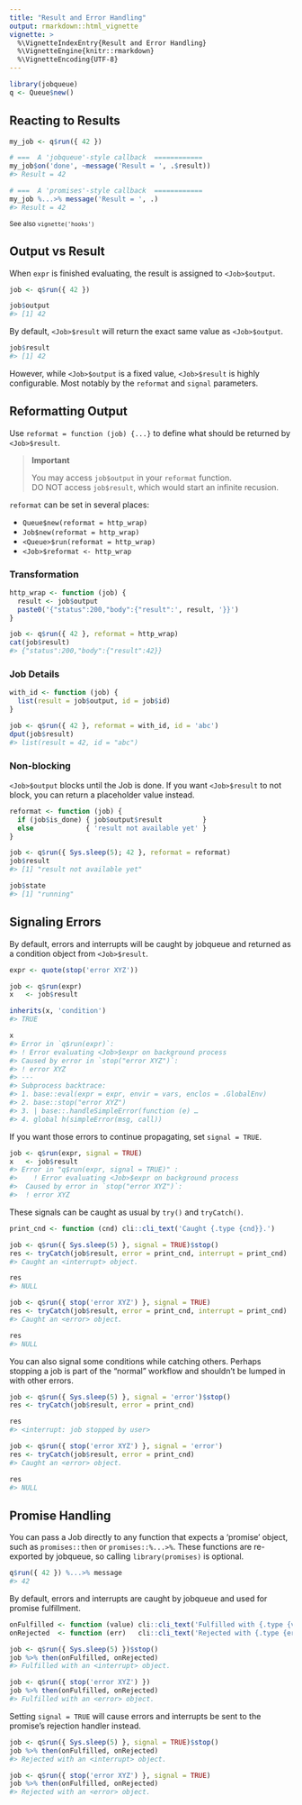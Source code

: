 ```yaml
---
title: "Result and Error Handling"
output: rmarkdown::html_vignette
vignette: >
  %\VignetteIndexEntry{Result and Error Handling}
  %\VignetteEngine{knitr::rmarkdown}
  %\VignetteEncoding{UTF-8}
---
```


```r
library(jobqueue)
q <- Queue$new()
```

## Reacting to Results

```r
my_job <- q$run({ 42 })

# ===  A 'jobqueue'-style callback  ============
my_job$on('done', ~message('Result = ', .$result))
#> Result = 42

# ===  A 'promises'-style callback  ============
my_job %...>% message('Result = ', .)
#> Result = 42
```

<small>See also `vignette('hooks')`</small>



## Output vs Result

When `expr` is finished evaluating, the result is assigned to `<Job>$output`.

```r
job <- q$run({ 42 })

job$output
#> [1] 42
```

By default, `<Job>$result` will return the exact same value as `<Job>$output`.

```r
job$result
#> [1] 42
```

However, while `<Job>$output` is a fixed value, `<Job>$result` is highly configurable. Most notably by the `reformat` and `signal` parameters.



## Reformatting Output

Use `reformat = function (job) {...}` to define what should be returned by `<Job>$result`.

> **Important**
> 
> You may access `job$output` in your `reformat` function.  
> DO NOT access `job$result`, which would start an infinite recusion.


`reformat` can be set in several places:

* `Queue$new(reformat = http_wrap)`
* `Job$new(reformat = http_wrap)`
* `<Queue>$run(reformat = http_wrap)`
* `<Job>$reformat <- http_wrap`


### Transformation

```r
http_wrap <- function (job) {
  result <- job$output
  paste0('{"status":200,"body":{"result":', result, '}}')
}

job <- q$run({ 42 }, reformat = http_wrap)
cat(job$result)
#> {"status":200,"body":{"result":42}}
```

### Job Details

```r
with_id <- function (job) {
  list(result = job$output, id = job$id)
}

job <- q$run({ 42 }, reformat = with_id, id = 'abc')
dput(job$result)
#> list(result = 42, id = "abc")
```


### Non-blocking

`<Job>$output` blocks until the Job is done. If you want `<Job>$result` to not block, you can return a placeholder value instead.

```r
reformat <- function (job) {
  if (job$is_done) { job$output$result          }
  else             { 'result not available yet' }
}

job <- q$run({ Sys.sleep(5); 42 }, reformat = reformat)
job$result
#> [1] "result not available yet"

job$state
#> [1] "running"
```



## Signaling Errors

By default, errors and interrupts will be caught by jobqueue and returned as a condition object from `<Job>$result`.

```r
expr <- quote(stop('error XYZ'))

job <- q$run(expr)
x   <- job$result

inherits(x, 'condition')
#> TRUE

x
#> Error in `q$run(expr)`:
#> ! Error evaluating <Job>$expr on background process
#> Caused by error in `stop("error XYZ")`:
#> ! error XYZ
#> ---
#> Subprocess backtrace:
#> 1. base::eval(expr = expr, envir = vars, enclos = .GlobalEnv)
#> 2. base::stop("error XYZ")
#> 3. | base::.handleSimpleError(function (e) …
#> 4. global h(simpleError(msg, call))
```

If you want those errors to continue propagating, set `signal = TRUE`.

```r
job <- q$run(expr, signal = TRUE)
x   <- job$result
#> Error in "q$run(expr, signal = TRUE)" : 
#>    ! Error evaluating <Job>$expr on background process
#>  Caused by error in `stop("error XYZ")`:
#>  ! error XYZ
```

These signals can be caught as usual by `try()` and `tryCatch()`.

```r
print_cnd <- function (cnd) cli::cli_text('Caught {.type {cnd}}.')

job <- q$run({ Sys.sleep(5) }, signal = TRUE)$stop()
res <- tryCatch(job$result, error = print_cnd, interrupt = print_cnd)
#> Caught an <interrupt> object.

res
#> NULL

job <- q$run({ stop('error XYZ') }, signal = TRUE)
res <- tryCatch(job$result, error = print_cnd, interrupt = print_cnd)
#> Caught an <error> object.

res
#> NULL
```

You can also signal some conditions while catching others. Perhaps stopping a 
job is part of the "normal" workflow and shouldn't be lumped in with other 
errors.

```r
job <- q$run({ Sys.sleep(5) }, signal = 'error')$stop()
res <- tryCatch(job$result, error = print_cnd)

res
#> <interrupt: job stopped by user>

job <- q$run({ stop('error XYZ') }, signal = 'error')
res <- tryCatch(job$result, error = print_cnd)
#> Caught an <error> object.

res
#> NULL
```



## Promise Handling

You can pass a Job directly to any function that expects a 'promise' object, 
such as `promises::then` or `promises::%...>%`. These functions are re-exported 
by jobqueue, so calling `library(promises)` is optional.

```r
q$run({ 42 }) %...>% message
#> 42
```

By default, errors and interrupts are caught by jobqueue and used for promise
fulfillment.

```r
onFulfilled <- function (value) cli::cli_text('Fulfilled with {.type {value}}.')
onRejected  <- function (err)   cli::cli_text('Rejected with {.type {err}}.')

job <- q$run({ Sys.sleep(5) })$stop()
job %>% then(onFulfilled, onRejected)
#> Fulfilled with an <interrupt> object.

job <- q$run({ stop('error XYZ') })
job %>% then(onFulfilled, onRejected)
#> Fulfilled with an <error> object.
```

Setting `signal = TRUE` will cause errors and interrupts be sent to the 
promise's rejection handler instead.

```r
job <- q$run({ Sys.sleep(5) }, signal = TRUE)$stop()
job %>% then(onFulfilled, onRejected)
#> Rejected with an <interrupt> object.

job <- q$run({ stop('error XYZ') }, signal = TRUE)
job %>% then(onFulfilled, onRejected)
#> Rejected with an <error> object.
```


